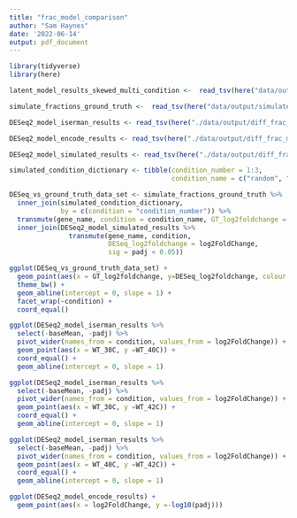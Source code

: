 ```yaml
---
title: "frac_model_comparison"
author: "Sam Haynes"
date: '2022-06-14'
output: pdf_document
---
```


```r
library(tidyverse)
library(here)

latent_model_results_skewed_multi_condition <-  read_tsv(here("data/output/diff_frac_models/latent_model_skewed_multi_condition_count.tsv"))

simulate_fractions_ground_truth <-  read_tsv(here("data/output/simulated_counts/sup_pel_simulated_fractions.tsv")) 

DESeq2_model_iserman_results <- read_tsv(here("./data/output/diff_frac_models/DESeq2_iserman_counts.tsv"))

DESeq2_model_encode_results <- read_tsv(here("./data/output/diff_frac_models/DESeq2_encode_counts.tsv"))

DESeq2_model_simulated_results <- read_tsv(here("./data/output/diff_frac_models/DESeq2_simulated_counts.tsv"))
```

```r
simulated_condition_dictionary <- tibble(condition_number = 1:3,
                                         condition_name = c("random", "marginal", "specific"))

DESeq_vs_ground_truth_data_set <- simulate_fractions_ground_truth %>%
  inner_join(simulated_condition_dictionary,
             by = c(condition = "condition_number")) %>%
  transmute(gene_name, condition = condition_name, GT_log2foldchange = log2(pel_frac/sup_frac)) %>%
  inner_join(DESeq2_model_simulated_results %>%
               transmute(gene_name, condition, 
                         DESeq_log2foldchange = log2FoldChange, 
                         sig = padj < 0.05))

ggplot(DESeq_vs_ground_truth_data_set) +
  geom_point(aes(x = GT_log2foldchange, y=DESeq_log2foldchange, colour = sig)) +
  theme_bw() +
  geom_abline(intercept = 0, slope = 1) +
  facet_wrap(~condition) +
  coord_equal()
```

```r

ggplot(DESeq2_model_iserman_results %>%
  select(-baseMean, -padj) %>%
  pivot_wider(names_from = condition, values_from = log2FoldChange)) +
  geom_point(aes(x = WT_30C, y =WT_40C)) +
  coord_equal() +
  geom_abline(intercept = 0, slope = 1)

ggplot(DESeq2_model_iserman_results %>%
  select(-baseMean, -padj) %>%
  pivot_wider(names_from = condition, values_from = log2FoldChange)) +
  geom_point(aes(x = WT_30C, y =WT_42C)) +
  coord_equal() +
  geom_abline(intercept = 0, slope = 1)

ggplot(DESeq2_model_iserman_results %>%
  select(-baseMean, -padj) %>%
  pivot_wider(names_from = condition, values_from = log2FoldChange)) +
  geom_point(aes(x = WT_40C, y =WT_42C)) +
  coord_equal() +
  geom_abline(intercept = 0, slope = 1)
```

```r

ggplot(DESeq2_model_encode_results) +
  geom_point(aes(x = log2FoldChange, y =-log10(padj))) 

```